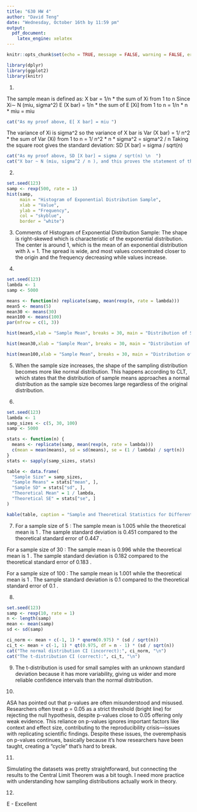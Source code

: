 ```yaml
---
title: "630 HW 4"
author: "David Teng"
date: "Wednesday, October 16th by 11:59 pm"
output:
  pdf_document:
    latex_engine: xelatex
---
```

```r
knitr::opts_chunk$set(echo = TRUE, message = FALSE, warning = FALSE, error = TRUE)
```

```r
library(dplyr)
library(ggplot2)
library(knitr)
```

1.

The sample mean is defined as: X bar = 1/n * the sum of Xi from 1 to n 
Since Xi∼ N (miu, sigma^2) E (X bar) = 1/n * the sum of E [Xi] from 1 to n = 1/n * n * miu = miu 

```r
cat("As my proof above, E[ X bar] = miu ")
```
The variance of Xi is sigma^2 so the variance of X bar is 
Var (X bar) = 1/ n^2 * the sum of Var (Xi) from 1 to n
= 1/ n^2 * n * sigma^2 = sigma^2 / n
Taking the square root gives the standard deviation:
SD [X bar] = sigma / sqrt(n)
```r
cat("As my proof above, SD [X bar] = sigma / sqrt(n) \n  ")
cat("X bar ~ N (miu, sigma^2 / n ), and this proves the statement of the CLT. \n  ")
```

2.

```r
set.seed(123)
samp <- rexp(500, rate = 1)
hist(samp, 
     main = "Histogram of Exponential Distribution Sample", 
     xlab = "Value", 
     ylab = "Frequency", 
     col = "skyblue", 
     border = "white")
```

3.
Comments of Histogram of Exponential Distribution Sample: 
The shape is right-skewed which is characteristic of the exponential distribution.
The center is around 1, which is the mean of an exponential distribution with λ = 1.
The spread is wide, and most values concentrated closer to the origin and the frequency decreasing while values increase.

4. 

```r
set.seed(123)
lambda <- 1
samp <- 5000

means <- function(n) replicate(samp, mean(rexp(n, rate = lambda)))
mean5 <- means(5)
mean30 <- means(30)
mean100 <- means(100)
par(mfrow = c(1, 3))
```


```r
hist(mean5,xlab = "Sample Mean", breaks = 30, main = "Distribution of Sample Means (n = 5)", col = "lightblue",freq = FALSE)
```


```r
hist(mean30,xlab = "Sample Mean", breaks = 30, main = "Distribution of Sample Means (n = 30) ", col = "lightgreen",freq = FALSE)
```


```r
hist(mean100,xlab = "Sample Mean", breaks = 30, main = "Distribution of Sample Means (n = 100) ", col = "lightcoral",freq = FALSE)
```

5. 
When the sample size increases, the shape of the sampling distribution becomes more like normal distribution.
This happens according to CLT, which states that the distribution of sample means approaches a normal distribution as the sample size becomes large regardless of the original distribution.

6.

```r
set.seed(123)
lambda <- 1
samp_sizes <- c(5, 30, 100)
samp <- 5000

stats <- function(n) {
  means <- replicate(samp, mean(rexp(n, rate = lambda)))
  c(mean = mean(means), sd = sd(means), se = (1 / lambda) / sqrt(n))
}
stats <- sapply(samp_sizes, stats)

table <- data.frame(
  "Sample Size" = samp_sizes,
  "Sample Means" = stats["mean", ],
  "Sample SD" = stats["sd", ],
  "Theoretical Mean" = 1 / lambda,
  "Theoretical SE" = stats["se", ]
)

kable(table, caption = "Sample and Theoretical Statistics for Different Sizes")
```

7. 
For a sample size of 5 :
The sample mean is 1.005 while the theoretical mean is 1 .
The sample standard deviation is 0.451 compared to the theoretical standard error of 0.447 .

For a sample size of 30 :
The sample mean is 0.996 while the theoretical mean is 1 .
The sample standard deviation is 0.182 compared to the theoretical standard error of 0.183 .

For a sample size of 100 :
The sample mean is 1.001 while the theoretical mean is 1 .
The sample standard deviation is 0.1 compared to the theoretical standard error of 0.1 .


8. 
```r
set.seed(123)
samp <- rexp(10, rate = 1)
n <- length(samp)
mean <- mean(samp)
sd <- sd(samp)

ci_norm <- mean + c(-1, 1) * qnorm(0.975) * (sd / sqrt(n))
ci_t <- mean + c(-1, 1) * qt(0.975, df = n - 1) * (sd / sqrt(n))
cat("The normal distribution CI (incorrect):", ci_norm, "\n")
cat("The t-distribution CI (correct):", ci_t, "\n")

```

9. 
The t-distribution is used for small samples with an unknown standard deviation because it has more variability, giving us wider and more reliable confidence intervals than the normal distribution.

10. 

ASA has pointed out that p-values are often misunderstood and misused. Researchers often treat p = 0.05 as a strict threshold (bright line) for rejecting the null hypothesis, despite p-values close to 0.05 offering only weak evidence. This reliance on p-values ignores important factors like context and effect size, contributing to the reproducibility crisis—issues with replicating scientific findings. Despite these issues, the overemphasis on p-values continues, basically because it's how researchers have been taught, creating a "cycle" that’s hard to break.

11. 

Simulating the datasets was pretty straightforward, but connecting the results to the Central Limit Theorem was a bit tough. I need more practice with understanding how sampling distributions actually work in theory.


12. 

E - Excellent
